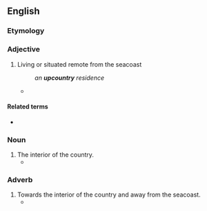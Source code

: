 ==English==

===Etymology===
{{compound|en|up|country}}

===Adjective===
{{en-adj|-}}

# Living or situated remote from the seacoast
#:''an '''upcountry''' residence''
#* {{quote-magazine|year=2010|month=Fall|author=George R. Lamplugh|title=James Gunn|volume=94|issue=3|page=313-341|magazine=Georgia Historical Quarterly|passage=The fourth company involved in the purchase, the Upper Mississippi Company (formed by Thomas Scott after he had withdrawn the bid of the Virginia Yazoo Company), apparently restricted its largess to a few '''upcountry''' Georgians.}}

====Related terms====
* {{l|en|inland}}

===Noun===
{{en-noun|-}}

# The interior of the country.
#* {{quote-magazine|year=2010|month=Fall|author=George R. Lamplugh|title=James Gunn|volume=94|issue=3|page=313-341|magazine=Georgia Historical Quarterly|passage=To further this end, the speculators also distributed subshares to other prominent Georgians, particularly those whose actions might carry weight in the '''upcountry'''.}}

===Adverb===
{{en-adv|-}}

# Towards the interior of the country and away from the seacoast.
#* {{quote-magazine|year=2010|month=Oct|author=Tim Butcher|title=Our Man in Liberia|volume=60|issue=10|page=10-17|magazine=History Today|passage=According to Dr Christy in 1931, the authorities in Monrovia had deliberately banned all freelance travel '''upcountry''' by outsiders, …}}
